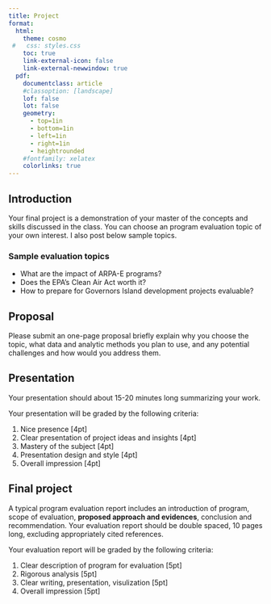 ```yaml
---
title: Project
format: 
  html: 
    theme: cosmo
 #   css: styles.css
    toc: true
    link-external-icon: false
    link-external-newwindow: true
  pdf: 
    documentclass: article
    #classoption: [landscape]
    lof: false
    lot: false
    geometry:
      - top=1in
      - bottom=1in
      - left=1in
      - right=1in
      - heightrounded
    #fontfamily: xelatex
    colorlinks: true
---
```


## Introduction

Your final project is a demonstration of your master of the concepts and skills discussed in the class. You can choose an program evaluation topic of your own interest. I also post below sample topics.

### Sample evaluation topics

- What are the impact of ARPA-E programs?
- Does the EPA's Clean Air Act worth it?
- How to prepare for Governors Island development projects evaluable?


## Proposal

Please submit an one-page proposal briefly explain why you choose the topic, what data and analytic methods you plan to use, and any potential challenges and how would you address them.


## Presentation

Your presentation should about 15-20 minutes long summarizing your work. 

Your presentation will be graded by the following criteria:

1. Nice presence [4pt]
2. Clear presentation of project ideas and insights [4pt]
3. Mastery of the subject [4pt]
4. Presentation design and style [4pt]
5. Overall impression [4pt]


## Final project

A typical program evaluation report includes an introduction of program, scope of evaluation, **proposed approach and evidences**, conclusion and recommendation. Your evaluation report should be double spaced, 10 pages long, excluding appropriately cited references. 

Your evaluation report will be graded by the following criteria:

1. Clear description of program for evaluation [5pt]
2. Rigorous analysis [5pt]
3. Clear writing, presentation, visulization [5pt]
4. Overall impression [5pt]


